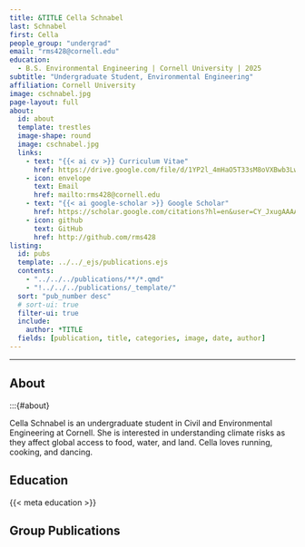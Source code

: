 ```yaml
---
title: &TITLE Cella Schnabel
last: Schnabel
first: Cella
people_group: "undergrad"
email: "rms428@cornell.edu"
education:
  - B.S. Environmental Engineering | Cornell University | 2025
subtitle: "Undergraduate Student, Environmental Engineering"
affiliation: Cornell University
image: cschnabel.jpg
page-layout: full
about: 
  id: about
  template: trestles
  image-shape: round
  image: cschnabel.jpg
  links:
    - text: "{{< ai cv >}} Curriculum Vitae"
      href: https://drive.google.com/file/d/1YP2l_4mHaO5T33sM8oVXBwb3LwIo9hkO/view?usp=sharing
    - icon: envelope
      text: Email
      href: mailto:rms428@cornell.edu
    - text: "{{< ai google-scholar >}} Google Scholar"
      href: https://scholar.google.com/citations?hl=en&user=CY_JxugAAAAJ
    - icon: github
      text: GitHub 
      href: http://github.com/rms428
listing:
  id: pubs
  template: ../../_ejs/publications.ejs 
  contents: 
    - "../../../publications/**/*.qmd"
    - "!../../../publications/_template/"
  sort: "pub_number desc"
  # sort-ui: true
  filter-ui: true
  include:
    author: *TITLE
  fields: [publication, title, categories, image, date, author]
---
```


<hr>

## About

:::{#about}


Cella Schnabel is an undergraduate student in Civil and Environmental Engineering at Cornell. She is interested in understanding climate risks as they affect global access to food, water, and land. Cella loves running, cooking, and dancing.


## Education


{{< meta education >}}

<p>

## Group Publications

:::{#pubs}
:::
